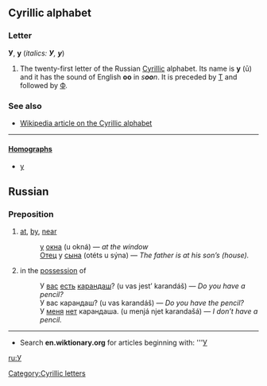 ==Cyrillic alphabet==
===Letter===
'''У''', '''у''' (''italics: '''У''', '''у''''')

#The twenty-first letter of the Russian [[Cyrillic]] alphabet. Its name is '''у''' (ū) and it has the sound of English '''oo''' in ''s'''oo'''n''. It is preceded by [[Т]] and followed by [[Ф]].

===See also===
*[[w:Cyrillic alphabet|Wikipedia article on the Cyrillic alphabet]]

----

====[[Homograph]]s====
*[[y]]

== Russian ==
=== Preposition ===

# [[at]], [[by]], [[near]]
#: [[у]] [[окно|окна]] (u okná) — ''at the window''
#: [[Отец]] у [[сын|сына]] (otéts u sýna) — ''The father is at his son’s (house).''
# in the [[possession]] of
#: У [[вы|вас]] [[есть]] [[карандаш]]? (u vas jest’ karandáš) — ''Do you have a pencil?''
#: У вас карандаш? (u vas karandáš) — ''Do you have the pencil?''
#: У [[я|меня]] [[нет]] карандаша. (u menjá njet karandašá) — ''I don’t have a pencil.''

----

*Search '''en.wiktionary.org''' for articles beginning with: '''[http://wiktionary.org/w/wiki.phtml?title=Special:Allpages&from=У У]

[[ru:У]]
[[Category:Cyrillic letters]]